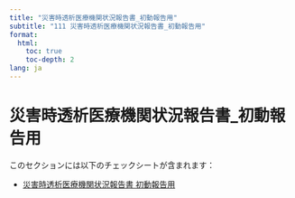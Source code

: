 ```yaml
---
title: "災害時透析医療機関状況報告書_初動報告用"
subtitle: "111 災害時透析医療機関状況報告書_初動報告用"
format: 
  html:
    toc: true
    toc-depth: 2
lang: ja
---
```


# 災害時透析医療機関状況報告書_初動報告用

このセクションには以下のチェックシートが含まれます：

- [災害時透析医療機関状況報告書 初動報告用](災害時透析医療機関状況報告書_初動報告用.qmd)
